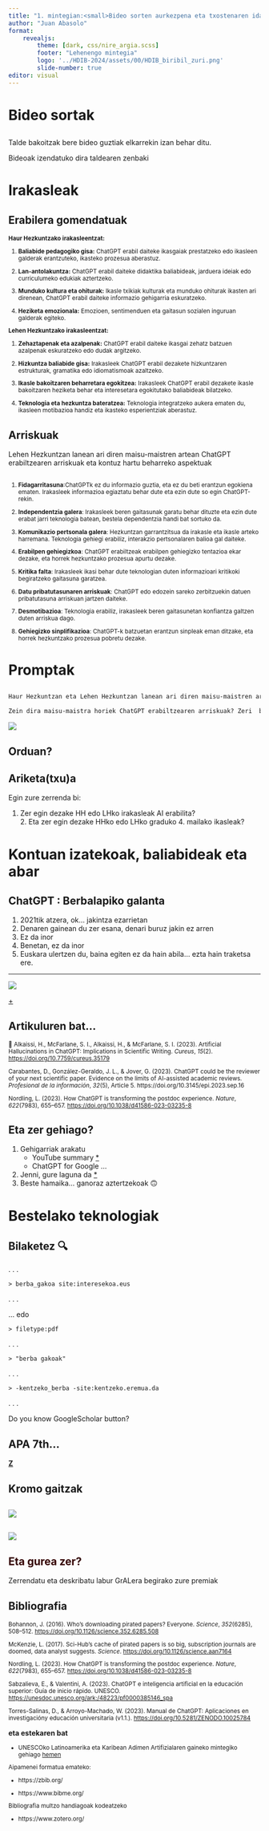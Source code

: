 ```yaml
---
title: "1. mintegian:<small>Bideo sorten aurkezpena eta txostenaren idaztetAA.</small>"
author: "Juan Abasolo"
format: 
    revealjs: 
        theme: [dark, css/nire_argia.scss]
        footer: "Lehenengo mintegia"
        logo: '../HDIB-2024/assets/00/HDIB_biribil_zuri.png'
        slide-number: true
editor: visual
---
```


# Bideo sortak

## 

Talde bakoitzak bere bideo guztiak elkarrekin izan behar ditu.

Bideoak izendatuko dira taldearen zenbaki

# Irakasleak

## Erabilera gomendatuak {.scrollable}

<small>

**Haur Hezkuntzako irakasleentzat:**

1.  **Baliabide pedagogiko gisa:** [ChatGPT erabil daiteke ikasgaiak prestatzeko edo ikasleen galderak erantzuteko, ikasteko prozesua aberastuz]{.fragment}.

2.  **Lan-antolakuntza:** [ChatGPT erabil daiteke didaktika baliabideak, jarduera ideiak edo curriculumeko edukiak aztertzeko]{.fragment}.

3.  **Munduko kultura eta ohiturak:** [Ikasle txikiak kulturak eta munduko ohiturak ikasten ari direnean, ChatGPT erabil daiteke informazio gehigarria eskuratzeko]{.fragment}.

4.  **Heziketa emozionala:** [Emozioen, sentimenduen eta gaitasun sozialen inguruan galderak egiteko]{.fragment}.

**Lehen Hezkuntzako irakasleentzat:**

1.  **Zehaztapenak eta azalpenak:** [ChatGPT erabil daiteke ikasgai zehatz batzuen azalpenak eskuratzeko edo dudak argitzeko]{.fragment}.

2.  **Hizkuntza baliabide gisa:** [Irakasleek ChatGPT erabil dezakete hizkuntzaren estrukturak, gramatika edo idiomatismoak azaltzeko]{.fragment}.

3.  **Ikasle bakoitzaren beharretara egokitzea:** [Irakasleek ChatGPT erabil dezakete ikasle bakoitzaren heziketa behar eta interesetara egokitutako baliabideak bilatzeko]{.fragment}.

4.  **Teknologia eta hezkuntza bateratzea:** [Teknologia integratzeko aukera ematen du, ikasleen motibazioa handiz eta ikasteko esperientziak aberastuz]{.fragment}.

</small>

## Arriskuak {.scrollable}

::: fragment
Lehen Hezkuntzan lanean ari diren maisu-maistren artean ChatGPT erabiltzearen arriskuak eta kontuz hartu beharreko aspektuak
:::

##  {.scrollable}

<small>

1.  **Fidagarritasuna**:[ChatGPTk ez du informazio guztia, eta ez du beti erantzun egokiena ematen. Irakasleek informazioa egiaztatu behar dute eta ezin dute so egin ChatGPT-rekin]{.fragment}.

2.  **Independentzia galera**: [Irakasleek beren gaitasunak garatu behar dituzte eta ezin dute erabat jarri teknologia batean, bestela dependentzia handi bat sortuko da]{.fragment}.

3.  **Komunikazio pertsonala galera**: [Hezkuntzan garrantzitsua da irakasle eta ikasle arteko harremana. Teknologia gehiegi erabiliz, interakzio pertsonalaren balioa gal daiteke]{.fragment}.

4.  **Erabilpen gehiegizkoa**: [ChatGPT erabiltzeak erabilpen gehiegizko tentazioa ekar dezake, eta horrek hezkuntzako prozesua apurtu dezake]{.fragment}.

5.  **Kritika falta**: [Irakasleek ikasi behar dute teknologian duten informazioari kritikoki begiratzeko gaitasuna garatzea]{.fragment}.

6.  **Datu pribatutasunaren arriskuak**: [ChatGPT edo edozein sareko zerbitzuekin datuen pribatutasuna arriskuan jartzen daiteke]{.fragment}.

7.  **Desmotibazioa**: [Teknologia erabiliz, irakasleek beren gaitasunetan konfiantza galtzen duten arriskua dago]{.fragment}.

8.  **Gehiegizko sinplifikazioa**: [ChatGPT-k batzuetan erantzun sinpleak eman ditzake, eta horrek hezkuntzako prozesua pobretu dezake]{.fragment}.

</small>

# Promptak

##  {background-color="#444654"}

``` txt
Haur Hezkuntzan eta Lehen Hezkuntzan lanean ari diren maisu-maistren artean ChatGPT asko, gehiegi agian, hasi da erabiltzen; besteak beste produktibitatea igotzeko eta denboraren kudeaketan laguntzen dielako.

Zein dira maisu-maistra horiek ChatGPT erabiltzearen arriskuak? Zeri  begiratu behar zaio kontu handiagoz?
```

![](irudiak/mintegia_01/CGPT03.png){fig-align="center"}

## Orduan?

::: callout-warning
## Ariketa(txu)a {background-color="darkred"}

Egin zure zerrenda bi:

1.  Zer egin dezake HH edo LHko irakasleak AI erabilita?\
    [2. Eta zer egin dezake HHko edo LHko graduko 4. mailako ikasleak?]{.fragment}
:::

# Kontuan izatekoak, baliabideak eta abar

## ChatGPT : Berbalapiko galanta

::: incremental
1.  2021tik atzera, ok... jakintza ezarrietan
2.  Denaren gainean du zer esana, denari buruz jakin ez arren
3.  Ez da inor
4.  Benetan, [ez da inor]{.fragment}
5.  Euskara ulertzen du, baina egiten ez da hain abila... ezta hain traketsa ere.
:::

------------------------------------------------------------------------

![](irudiak/mintegia_01/When_use_ChatGPT.jpeg){fig-align="center"}

[+](https://unesdoc.unesco.org/ark:/48223/pf0000385146_spa)

## Artikuluren bat...

<small>

🤪 Alkaissi, H., McFarlane, S. I., Alkaissi, H., & McFarlane, S. I. (2023). Artificial Hallucinations in ChatGPT: Implications in Scientific Writing. *Cureus*, *15*(2). <https://doi.org/10.7759/cureus.35179>

Carabantes, D., González-Geraldo, J. L., & Jover, G. (2023). ChatGPT could be the reviewer of your next scientific paper. Evidence on the limits of AI-assisted academic reviews. *Profesional de la información*, *32*(5), Article 5. https://doi.org/10.3145/epi.2023.sep.16

Nordling, L. (2023). How ChatGPT is transforming the postdoc experience. *Nature*, *622*(7983), 655--657. <https://doi.org/10.1038/d41586-023-03235-8>

</small>

## Eta zer gehiago?

::: incremental
1.  Gehigarriak arakatu
    -   YouTube summary [\*](https://addons.mozilla.org/eu/firefox/addon/glarity-youtube-summary/)
    -   ChatGPT for Google ...
2.  Jenni, gure laguna da [\*](https://www.chatpdf.com/)
3.  Beste hamaika... ganoraz aztertzekoak 🙃
:::

# Bestelako teknologiak

## Bilaketez 🔍

. . .

`> berba_gakoa site:interesekoa.eus`

. . .

... edo

`> filetype:pdf`

. . .

`> "berba gakoak"`

. . .

`> -kentzeko_berba -site:kentzeko.eremua.da`

. . .

Do you know GoogleScholar [button]{.fragment}?

## APA 7th...

[[**Z**](https://zbib.org/)]{style="color: #800"}

## Kromo gaitzak

##  {background-color="#ffffff"}

[![](https://www.enriquedans.com/wp-content/uploads/2021/01/Sci-Hub-768x488.jpg){fig-alt="artikuluak-eta..."}](https://doi.org/10.1126/science.352.6285.508)

##  {background-color="#000"}

![](https://upload.wikimedia.org/wikipedia/commons/8/85/Library_Genesis_Logo.png){fig-align="center"}

##  {background-color="darkred"}

::: callout-warning
## [Eta gurea zer?]{style="color: #300"}

Zerrendatu eta deskribatu labur GrALera begirako zure premiak
:::

## Bibliografia

<small>

Bohannon, J. (2016). Who's downloading pirated papers? Everyone. *Science*, *352*(6285), 508--512. <https://doi.org/10.1126/science.352.6285.508>

McKenzie, L. (2017). Sci-Hub's cache of pirated papers is so big, subscription journals are doomed, data analyst suggests. *Science*. <https://doi.org/10.1126/science.aan7164>

Nordling, L. (2023). How ChatGPT is transforming the postdoc experience. *Nature*, *622*(7983), 655--657. <https://doi.org/10.1038/d41586-023-03235-8>

Sabzalieva, E., & Valentini, A. (2023). ChatGPT e inteligencia artificial en la educación superior: Guía de inicio rápido. UNESCO. <https://unesdoc.unesco.org/ark:/48223/pf0000385146_spa>

Torres-Salinas, D., & Arroyo-Machado, W. (2023). Manual de ChatGPT: Aplicaciones en investigacióny educación universitaria (v1.1.). <https://doi.org/10.5281/ZENODO.10025784>

</small>

**eta estekaren bat**

<small>

-   UNESCOko Latinoamerika eta Karibean Adimen Artifizialaren gaineko mintegiko gehiago [hemen](https://www.iesalc.unesco.org/2023/04/14/chatgpt-e-inteligencia-artificial-en-la-educacion-superior-guia-de-inicio-rapido/ "ChatGPT, inteligencia artificial y educación superior: ¿Qué deben saber las instituciones de educación superior?")

Aipamenei formatua emateko:

-   https://zbib.org/

-   https://www.bibme.org/

Bibliografia multzo handiagoak kodeatzeko

-   https://www.zotero.org/

</small>
